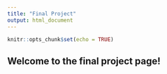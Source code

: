 ```yaml
---
title: "Final Project"
output: html_document
---
```


```r
knitr::opts_chunk$set(echo = TRUE)
```

## Welcome to the final project page! 